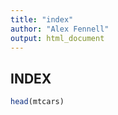 ```yaml
---
title: "index"
author: "Alex Fennell"
output: html_document
---
```



## INDEX

```r
head(mtcars)
```